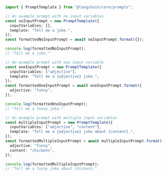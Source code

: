```typescript
import { PromptTemplate } from "@langchain/core/prompts";

// An example prompt with no input variables
const noInputPrompt = new PromptTemplate({
  inputVariables: [],
  template: "Tell me a joke.",
});
const formattedNoInputPrompt = await noInputPrompt.format({});

console.log(formattedNoInputPrompt);
// "Tell me a joke."

// An example prompt with one input variable
const oneInputPrompt = new PromptTemplate({
  inputVariables: ["adjective"],
  template: "Tell me a {adjective} joke.",
});
const formattedOneInputPrompt = await oneInputPrompt.format({
  adjective: "funny",
});

console.log(formattedOneInputPrompt);
// "Tell me a funny joke."

// An example prompt with multiple input variables
const multipleInputPrompt = new PromptTemplate({
  inputVariables: ["adjective", "content"],
  template: "Tell me a {adjective} joke about {content}.",
});
const formattedMultipleInputPrompt = await multipleInputPrompt.format({
  adjective: "funny",
  content: "chickens",
});

console.log(formattedMultipleInputPrompt);
// "Tell me a funny joke about chickens."
```

